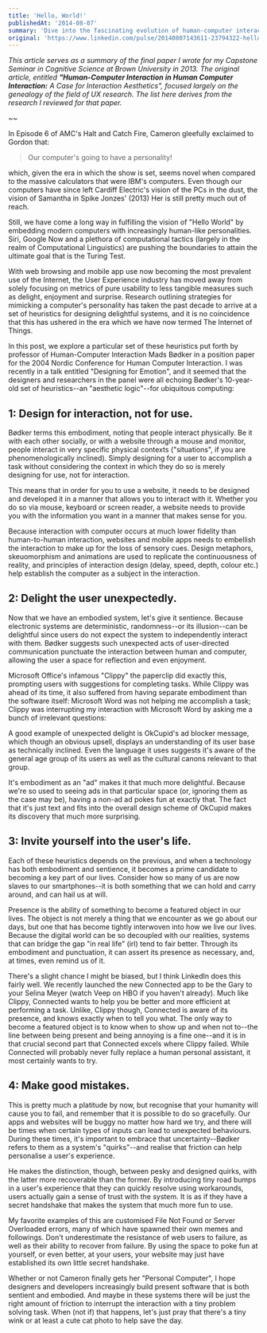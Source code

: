 ```yaml
---
title: 'Hello, World!'
publishedAt: '2014-08-07'
summary: 'Dive into the fascinating evolution of human-computer interaction, where computers have graduated from calculators to companions. From Clippy to Siri, discover how designers are embedding personality into technology and the four key heuristics that create delightful digital experiences that feel almost human.'
original: 'https://www.linkedin.com/pulse/20140807143611-23794322-hello-world/'
---
```


_This article serves as a summary of the final paper I wrote for my Capstone Seminar in Cognitive Science at Brown
University in 2013. The original article, entitled **"Human-Computer Interaction
in Human Computer Interaction:** A Case for Interaction Aesthetics", focused
largely on the genealogy of the field of UX research. The list here derives from
the research I reviewed for that paper._

~~

In Episode 6 of AMC's Halt and Catch Fire, Cameron gleefully exclaimed to Gordon
that:

> Our computer's going to have a personality!

which, given the era in which the show is set, seems novel when compared to the
massive calculators that were IBM's computers. Even though our computers have
since left Cardiff Electric's vision of the PCs in the dust, the vision of
Samantha in Spike Jonzes' (2013) Her is still pretty much out of reach.

Still, we have come a long way in fulfilling the vision of "Hello World" by
embedding modern computers with increasingly human-like personalities. Siri,
Google Now and a plethora of computational tactics (largely in the realm of
Computational Linguistics) are pushing the boundaries to attain the ultimate
goal that is the Turing Test.

With web browsing and mobile app use now becoming the most prevalent use of the
Internet, the User Experience industry has moved away from solely focusing on
metrics of pure usability to less tangible measures such as delight, enjoyment
and surprise. Research outlining strategies for mimicking a computer's
personality has taken the past decade to arrive at a set of heuristics for
designing delightful systems, and it is no coincidence that this has ushered in
the era which we have now termed The Internet of Things.

In this post, we explore a particular set of these heuristics put forth by
professor of Human-Computer Interaction Mads Bødker in a position paper for the
2004 Nordic Conference for Human Computer Interaction. I was recently in a talk
entitled "Designing for Emotion", and it seemed that the designers and
researchers in the panel were all echoing Bødker's 10-year-old set of
heuristics--an "aesthetic logic"--for ubiquitous computing:

## 1: Design for interaction, not for use.
Bødker terms this embodiment, noting that people interact physically. Be it with
each other socially, or with a website through a mouse and monitor, people
interact in very specific physical contexts ("situations", if you are
phenomenologically inclined). Simply designing for a user to accomplish a task
without considering the context in which they do so is merely designing for use,
not for interaction.

This means that in order for you to use a website, it needs to be designed and
developed it in a manner that allows you to interact with it. Whether you do so
via mouse, keyboard or screen reader, a website needs to provide you with the
information you want in a manner that makes sense for you.

Because interaction with computer occurs at much lower fidelity than
human-to-human interaction, websites and mobile apps needs to embellish the
interaction to make up for the loss of sensory cues. Design metaphors,
skeuomorphism and animations are used to replicate the continuousness of
reality, and principles of interaction design (delay, speed, depth, colour etc.)
help establish the computer as a subject in the interaction.

## 2: Delight the user unexpectedly.
Now that we have an embodied system, let's give it sentience. Because electronic
systems are deterministic, randomness--or its illusion--can be delightful since
users do not expect the system to independently interact with them. Bødker
suggests such unexpected acts of user-directed communication punctuate the
interaction between human and computer, allowing the user a space for reflection
and even enjoyment.

Microsoft Office's infamous "Clippy" the paperclip did exactly this, prompting
users with suggestions for completing tasks. While Clippy was ahead of its time,
it also suffered from having separate embodiment than the software itself:
Microsoft Word was not helping me accomplish a task; Clippy was interrupting my
interaction with Microsoft Word by asking me a bunch of irrelevant questions:





A good example of unexpected delight is OkCupid's ad blocker message, which
though an obvious upsell, displays an understanding of its user base as
technically inclined. Even the language it uses suggests it's aware of the
general age group of its users as well as the cultural canons relevant to that
group.

It's embodiment as an "ad" makes it that much more delightful. Because we're so
used to seeing ads in that particular space (or, ignoring them as the case may
be), having a non-ad ad pokes fun at exactly that. The fact that it's just text
and fits into the overall design scheme of OkCupid makes its discovery that much
more surprising.

## 3: Invite yourself into the user's life.
Each of these heuristics depends on the previous, and when a technology has both
embodiment and sentience, it becomes a prime candidate to becoming a key part of
our lives. Consider how so many of us are now slaves to our smartphones--it is
both something that we can hold and carry around, and can hail us at will.

Presence is the ability of something to become a featured object in our lives.
The object is not merely a thing that we encounter as we go about our days, but
one that has become tightly interwoven into how we live our lives. Because the
digital world can be so decoupled with our realities, systems that can bridge
the gap "in real life" (irl) tend to fair better. Through its embodiment and
punctuation, it can assert its presence as necessary, and, at times, even remind
us of it.

There's a slight chance I might be biased, but I think LinkedIn does this fairly
well. We recently launched the new Connected app to be the Gary to your Selina
Meyer (watch Veep on HBO if you haven't already). Much like Clippy, Connected wants to help you be better and more efficient at performing
a task. Unlike, Clippy though, Connected is aware of its presence, and knows
exactly when to tell you what. The only way to become a featured object is to
know when to show up and when not to--the line between being present and being
annoying is a fine one--and it is in that crucial second part that Connected
excels where Clippy failed. While Connected will probably never fully replace a
human personal assistant, it most certainly wants to try.

## 4: Make good mistakes.
This is pretty much a platitude by now, but recognise that your humanity will
cause you to fail, and remember that it is possible to do so gracefully. Our
apps and websites will be buggy no matter how hard we try, and there will be
times when certain types of inputs can lead to unexpected behaviours. During
these times, it's important to embrace that uncertainty--Bødker refers to them
as a system's "quirks"--and realise that friction can help personalise a user's
experience.

He makes the distinction, though, between pesky and designed quirks, with the
latter more recoverable than the former. By introducing tiny road bumps in a
user's experience that they can quickly resolve using workarounds, users
actually gain a sense of trust with the system. It is as if they have a secret
handshake that makes the system that much more fun to use.

My favorite examples of this are customised File Not Found or Server Overloaded
errors, many of which have spawned their own memes and followings. Don't
underestimate the resistance of web users to failure, as well as their ability
to recover from failure. By using the space to poke fun at yourself, or even
better, at your users, your website may just have established its own little
secret handshake.

Whether or not Cameron finally gets her "Personal Computer", I hope designers
and developers increasingly build present software that is both sentient and
embodied. And maybe in these systems there will be just the right amount of
friction to interrupt the interaction with a tiny problem solving task. When
(not if) that happens, let's just pray that there's a tiny wink or at least a
cute cat photo to help save the day.